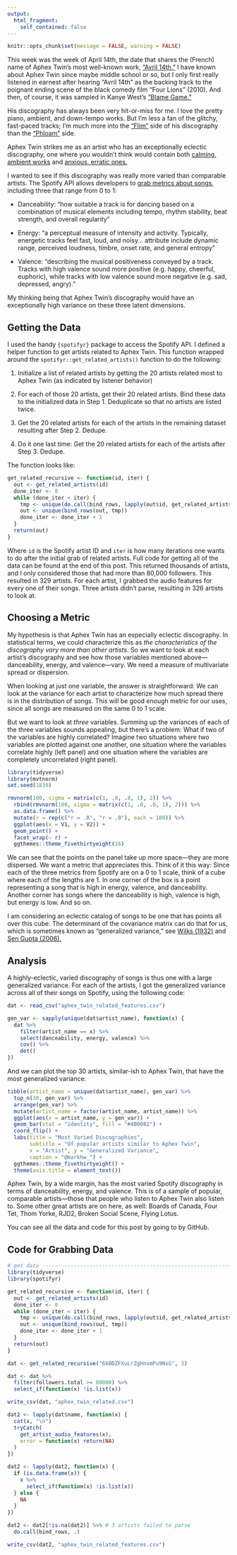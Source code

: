 ```yaml
---
output:
  html_fragment:
    self_contained: false
---
```


```r
knitr::opts_chunk$set(message = FALSE, warning = FALSE)
```

This week was the week of April 14th, the date that shares the (French) name of Aphex Twin's most well-known work, ["Avril 14th."](https://www.youtube.com/watch?v=F6dGAZTj8xA) I have known about Aphex Twin since maybe middle school or so, but I only first really listened in earnest after hearing "Avril 14th" as the backing track to the poignant ending scene of the black comedy film "Four Lions" (2010). And then, of course, it was sampled in Kanye West's ["Blame Game."](https://www.youtube.com/watch?v=6mp72xUirfs)  

His discography has always been very hit-or-miss for me. I love the pretty piano, ambient, and down-tempo works. But I'm less a fan of the glitchy, fast-paced tracks; I'm much more into the ["Flim"](https://www.youtube.com/watch?v=Yh-3bpuiBg0) side of his discography than the ["Phloam"](https://www.youtube.com/watch?v=k034En2FVoo) side.  

Aphex Twin strikes me as an artist who has an exceptionally eclectic discography, one where you wouldn't think would contain both [calming, ambient works](https://www.youtube.com/watch?v=q86g1aop6a8) and [anxious, erratic ones.](https://www.youtube.com/watch?v=Oll35IVE_jM)  

I wanted to see if this discography was really more varied than comparable artists. The Spotify API allows developers to [grab metrics about songs](https://developer.spotify.com/documentation/web-api/reference/tracks/get-several-audio-features/), including three that range from 0 to 1:  

- Danceability: "how suitable a track is for dancing based on a combination of musical elements including tempo, rhythm stability, beat strength, and overall regularity"

- Energy: "a perceptual measure of intensity and activity. Typically, energetic tracks feel fast, loud, and noisy... attribute include dynamic range, perceived loudness, timbre, onset rate, and general entropy"

- Valence: "describing the musical positiveness conveyed by a track. Tracks with high valence sound more positive (e.g. happy, cheerful, euphoric), while tracks with low valence sound more negative (e.g. sad, depressed, angry)."

My thinking being that Aphex Twin's discography would have an exceptionally high variance on these three latent dimensions.  

## Getting the Data

I used the handy `{spotifyr}` package to access the Spotify API. I defined a helper function to get artists related to Aphex Twin. This function wrapped around the `spotifyr::get_related_artists()` function to do the following:  

 1. Initialize a list of related artists by getting the 20 artists related most to Aphex Twin (as indicated by listener behavior)  
 
 2. For each of those 20 artists, get their 20 related artists. Bind these data to the initialized data in Step 1. Deduplicate so that no artists are listed twice.
 
 3. Get the 20 related artists for each of the artists in the remaining dataset resulting after Step 2. Dedupe.  
 
 4. Do it one last time: Get the 20 related artists for each of the artists after Step 3. Dedupe.
 
The function looks like:

```r
get_related_recursive <- function(id, iter) {
  out <- get_related_artists(id)
  done_iter <- 0
  while (done_iter < iter) {
    tmp <- unique(do.call(bind_rows, lapply(out$id, get_related_artists)))
    out <- unique(bind_rows(out, tmp))
    done_iter <- done_iter + 1
  }
  return(out)
}
```

Where `id` is the Spotify artist ID and `iter` is how many iterations one wants to do after the initial grab of related artists. Full code for getting all of the data can be found at the end of this post. This returned thousands of artists, and I only considered those that had more than 80,000 followers. This resulted in 329 artists. For each artist, I grabbed the audio features for every one of their songs. Three artists didn't parse, resulting in 326 artists to look at.  

## Choosing a Metric

My hypothesis is that Aphex Twin has an especially eclectic discography. In statistical terms, we could characterize this as *the characteristics of the discography vary more than other artists.* So we want to look at each artist's discography and see how those variables mentioned above—danceability, energy, and valence—vary. We need a measure of multivariate spread or dispersion.  

When looking at just one variable, the answer is straightforward: We can look at the variance for each artist to characterize how much spread there is in the distribution of songs. This will be good enough metric for our uses, since all songs are measured on the same 0 to 1 scale.  

But we want to look at *three* variables. Summing up the variances of each of the three variables sounds appealing, but there's a problem: What if two of the variables are highly correlated? Imagine two situations where two variables are plotted against one another, one situation where the variables correlate highly (left panel) and one situation where the variables are completely uncorrelated (right panel).  

```r
library(tidyverse)
library(mvtnorm)
set.seed(1839)

rmvnorm(100, sigma = matrix(c(1, .8, .8, 1), 2)) %>% 
  rbind(rmvnorm(100, sigma = matrix(c(1, .0, .0, 1), 2))) %>% 
  as.data.frame() %>% 
  mutate(r = rep(c("r = .8", "r = .0"), each = 100)) %>% 
  ggplot(aes(x = V1, y = V2)) +
  geom_point() +
  facet_wrap(~ r) +
  ggthemes::theme_fivethirtyeight(16)
```

We can see that the points on the panel take up more space—they are more dispersed. We want a metric that appreciates this. Think of it this way: Since each of the three metrics from Spotify are on a 0 to 1 scale, think of a cube where each of the lengths are 1. In one corner of the box is a point representing a song that is high in energy, valence, and danceability. Another corner has songs where the danceability is high, valence is high, but energy is low. And so on.  

I am considering an eclectic catalog of songs to be one that has points all over this cube. The determinant of the covariance matrix can do that for us, which is sometimes known as "generalized variance," see [Wilks (1932)](https://doi.org/10.1093/biomet/24.3-4.471) and [Sen Gupta (2006).](https://doi.org/10.1002/0471667196.ess6053.pub2)

## Analysis

A highly-eclectic, varied discography of songs is thus one with a large generalized variance. For each of the artists, I got the generalized variance across all of their songs on Spotify, using the following code:  

```r
dat <- read_csv("aphex_twin_related_features.csv")

gen_var <- sapply(unique(dat$artist_name), function(x) {
  dat %>% 
    filter(artist_name == x) %>% 
    select(danceability, energy, valence) %>% 
    cov() %>% 
    det()
})
```

And we can plot the top 30 artists, similar-ish to Aphex Twin, that have the most generalized variance.  

```r
tibble(artist_name = unique(dat$artist_name), gen_var) %>%
  top_n(30, gen_var) %>% 
  arrange(gen_var) %>% 
  mutate(artist_name = factor(artist_name, artist_name)) %>% 
  ggplot(aes(x = artist_name, y = gen_var)) +
  geom_bar(stat = "identity", fill = "#4B0082") +
  coord_flip() +
  labs(title = "Most Varied Discographies", 
       subtitle = "Of popular artists similar to Aphex Twin",
       x = "Artist", y = "Generalized Variance", 
       caption = "@markhw_") +
  ggthemes::theme_fivethirtyeight() +
  theme(axis.title = element_text())
```

Aphex Twin, by a wide margin, has the most varied Spotify discography in terms of danceability, energy, and valence. This is of a sample of popular, comparable artists—those that people who listen to Aphex Twin also listen to. Some other great artists are on here, as well: Boards of Canada, Four Tet, Thom Yorke, RJD2, Broken Social Scene, Flying Lotus.  

You can see all the data and code for this post by going to by GitHub.

## Code for Grabbing Data

```r
# get data ---------------------------------------------------------------------
library(tidyverse)
library(spotifyr)

get_related_recursive <- function(id, iter) {
  out <- get_related_artists(id)
  done_iter <- 0
  while (done_iter < iter) {
    tmp <- unique(do.call(bind_rows, lapply(out$id, get_related_artists)))
    out <- unique(bind_rows(out, tmp))
    done_iter <- done_iter + 1
  }
  return(out)
}

dat <- get_related_recursive("6kBDZFXuLrZgHnvmPu9NsG", 3)

dat <- dat %>% 
  filter(followers.total >= 80000) %>% 
  select_if(function(x) !is.list(x))

write_csv(dat, "aphex_twin_related.csv")

dat2 <- lapply(dat$name, function(x) {
  cat(x, "\n")
  tryCatch(
    get_artist_audio_features(x),
    error = function(x) return(NA)
  )
})

dat2 <- lapply(dat2, function(x) {
  if (is.data.frame(x)) {
    x %>% 
      select_if(function(x) !is.list(x))
  } else {
    NA
  }
})

dat2 <- dat2[!is.na(dat2)] %>% # 3 artists failed to parse
  do.call(bind_rows, .)

write_csv(dat2, "aphex_twin_related_features.csv")
```
